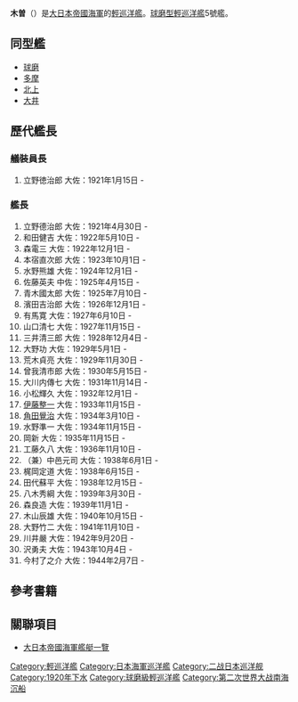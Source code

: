 {{軍艦模板
|名稱= {{lang|ja|木曽}}<br /> <small>{{lang|ja|きそ}}
|名稱2=
|圖片= [[File:Japanese_cruiser_Kiso_in_1942.jpg|280px]]
|照片說明=
|圖片2= 
|照片說明2= 
|艦種= [[輕巡洋艦|輕巡洋艦]]
|擁有國= 
|艦級= [[球磨型輕巡洋艦|球磨型輕巡洋艦]]
|製造= {{link-ja|三菱造船長崎造船所|三菱重工業長崎造船所}}
|動工= 1919年6月10日
|下水= 1920年12月14日
|服役= 1921年5月4日
|退役= 
|結局= 1944年11月13日遭擊沉
|除籍= 1945年3月20日
|基準= 5,100噸
|滿載= 5,500噸
|長度= 162.15米
|闊度= 14.17米
|吃水= 4.8米
|極速= 36節
|鍋爐=
|引擎=
|出力= 90000匹
|續航= 5,000海浬（14節）
|乘員= 450人
|裝甲=
|艦載機= 1架
|裝備= 50倍径 14cm單裝砲7門<br />40倍径 8cm高角砲2門<br />53cm連裝魚雷發射管4基<br />五號機雷150個
}}
'''木曽'''（{{lang|ja|きそ}}）是[[大日本帝國海軍|大日本帝國海軍]]的[[輕巡洋艦|輕巡洋艦]]。[[球磨型輕巡洋艦|球磨型輕巡洋艦]]5號艦。

==同型艦==
* [[球磨號輕巡洋艦|球磨]]
* [[多摩號輕巡洋艦|多摩]]
* [[北上號輕巡洋艦|北上]]
* [[大井號輕巡洋艦|大井]]


==歷代艦長==

===艤裝員長===
#立野徳治郎 大佐：1921年1月15日 -

===艦長===
#立野德治郎 大佐：1921年4月30日 -
#和田健吉 大佐：1922年5月10日 -
#森電三 大佐：1922年12月1日 -
#本宿直次郎 大佐：1923年10月1日 -
#水野熊雄 大佐：1924年12月1日 -
#佐藤英夫 中佐：1925年4月15日 -
#青木國太郎 大佐：1925年7月10日 -
#濱田吉治郎 大佐：1926年12月1日 -
#有馬寛 大佐：1927年6月10日 -
#山口清七 大佐：1927年11月15日 -
#三井清三郎 大佐：1928年12月4日 -
#大野功 大佐：1929年5月1日 -
#荒木貞亮 大佐：1929年11月30日 -
#曾我清市郎 大佐：1930年5月15日 -
#大川内傳七 大佐：1931年11月14日 -
#小松輝久 大佐：1932年12月1日 -
#[[伊藤整一|伊藤整一]] 大佐：1933年11月15日 -
#[[角田覺治|角田覺治]] 大佐：1934年3月10日 -
#水野準一 大佐：1934年11月15日 -
#岡新 大佐：1935年11月15日 -
#工藤久八 大佐：1936年11月10日 -
#（兼）中邑元司 大佐：1938年6月1日 -
#梶岡定道 大佐：1938年6月15日 -
#田代蘇平 大佐：1938年12月15日 -
#八木秀綱 大佐：1939年3月30日 -
#森良造 大佐：1939年11月1日 -
#木山辰雄 大佐：1940年10月15日 -
#大野竹二 大佐：1941年11月10日 -
#川井嚴 大佐：1942年9月20日 -
#沢勇夫 大佐：1943年10月4日 -
#今村了之介 大佐：1944年2月7日 -

== 參考書籍 ==

== 關聯項目 ==
* [[大日本帝國海軍艦艇一覽|大日本帝國海軍艦艇一覽]]


{{日本輕巡洋艦}}

[[Category:輕巡洋艦|Category:輕巡洋艦]]
[[Category:日本海軍巡洋艦|Category:日本海軍巡洋艦]]
[[Category:二战日本巡洋舰|Category:二战日本巡洋舰]]
[[Category:1920年下水|Category:1920年下水]]
[[Category:球磨級輕巡洋艦|Category:球磨級輕巡洋艦]]
[[Category:第二次世界大战南海沉船|Category:第二次世界大战南海沉船]]
